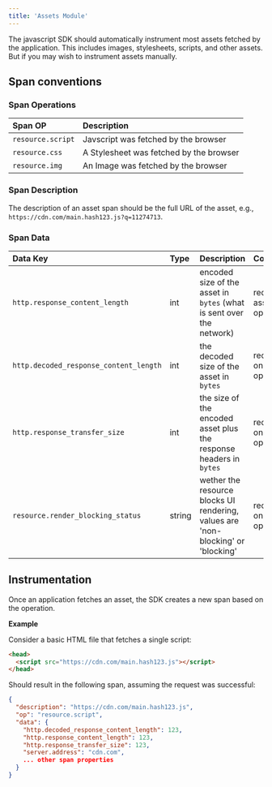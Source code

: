 ```yaml
---
title: 'Assets Module'
---
```


The javascript SDK should automatically instrument most assets fetched by the application. This includes images, stylesheets, scripts, and other assets. But if you may wish to instrument assets manually.

## Span conventions

### Span Operations

| Span OP           | Description                             |
| :---------------- | :-------------------------------------- |
| `resource.script` | Javscript was fetched by the browser    |
| `resource.css`    | A Stylesheet was fetched by the browser |
| `resource.img`    | An Image was fetched by the browser     |

### Span Description

The description of an asset span should be the full URL of the asset, e.g., `https://cdn.com/main.hash123.js?q=11274713`.

### Span Data

| Data Key                               | Type   | Description                                                                      | Conditions                          |
| :------------------------------------- | :----- | :------------------------------------------------------------------------------- | :---------------------------------- |
| `http.response_content_length`         | int    | encoded size of the asset in `bytes` (what is sent over the network)             | required on all asset operations    |
| `http.decoded_response_content_length` | int    | the decoded size of the asset in `bytes`                                         | recommended on all asset operations |
| `http.response_transfer_size`          | int    | the size of the encoded asset plus the response headers in `bytes`               | recommended on all asset operations |
| `resource.render_blocking_status`      | string | wether the resource blocks UI rendering, values are 'non-blocking' or 'blocking' | recommended on all asset operations |

## Instrumentation

Once an application fetches an asset, the SDK creates a new span based on the operation.

**Example**

Consider a basic HTML file that fetches a single script:

```html
<head>
  <script src="https://cdn.com/main.hash123.js"></script>
</head>
```

Should result in the following span, assuming the request was successful:

```json
{
  "description": "https://cdn.com/main.hash123.js",
  "op": "resource.script",
  "data": {
    "http.decoded_response_content_length": 123,
    "http.response_content_length": 123,
    "http.response_transfer_size": 123,
    "server.address": "cdn.com",
    ... other span properties
  }
}
```
